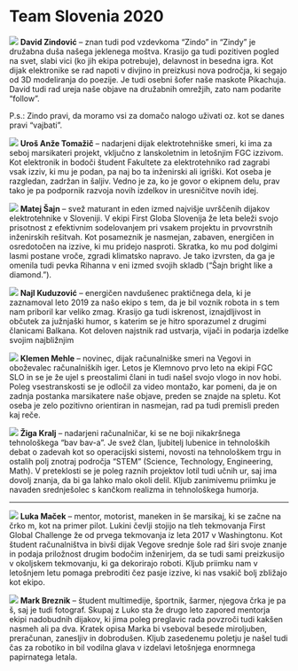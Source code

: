 # Team Slovenia 2020

![](img/2020/david.png)
**David Zindović** – znan tudi pod vzdevkoma “Zindo” in “Zindy” je družabna duša našega jeklenega moštva. Krasijo ga tudi pozitiven pogled na svet, slabi vici (ko jih ekipa potrebuje), delavnost in besedna igra. Kot dijak elektronike se rad napoti v divjino in preizkusi nova področja, ki segajo od 3D modeliranja do poezije. Je tudi osebni šofer naše maskote Pikachuja. David tudi rad ureja naše objave na družabnih omrežjih, zato nam podarite “follow”.

P.s.: Zindo pravi, da moramo vsi za domačo nalogo uživati oz. kot se danes pravi “vajbati”.

![](img/2020/uros.png)
**Uroš Anže Tomažič** – nadarjeni dijak elektrotehniške smeri, ki ima za seboj marsikateri projekt, vključno z lanskoletnim in letošnjim FGC izzivom. Kot elektronik in bodoči študent Fakultete za elektrotehniko rad zagrabi vsak izziv, ki mu je podan, pa naj bo ta inženirski ali igriški. Kot oseba je razgledan, zadržan in šaljiv. Vedno je za, ko je govor o ekipnem delu, prav tako je pa podpornik razvoja novih izdelkov in uresničitve novih idej.

![](img/2020/matej.png)
**Matej Šajn** – svež maturant in eden izmed najvišje uvrščenih dijakov elektrotehnike v Sloveniji. V ekipi First Globa Slovenija že leta beleži svojo prisotnost z efektivnim sodelovanjem pri vsakem projektu in prvovrstnih inženirskih rešitvah. Kot posameznik je nasmejan, zabaven, energičen in osredotočen na izzive, ki mu pridejo nasproti. Skratka, ko mu pod dolgimi lasmi postane vroče, zgradi klimatsko napravo. Je tako izvrsten, da ga je omenila tudi pevka Rihanna v eni izmed svojih                                                                                      skladb (“Šajn bright like a diamond.”).

![](img/2020/najl.png)
**Najl Kuduzović** – energičen navdušenec praktičnega dela, ki je zaznamoval leto 2019 za našo ekipo s tem, da je bil voznik robota in s tem nam priboril kar veliko zmag. Krasijo ga tudi iskrenost, iznajdljivost in občutek za južnjaški humor, s katerim se je hitro sporazumel z drugimi članicami Balkana. Kot deloven najstnik rad ustvarja, vijači in podarja izdelke svojim najbližnjim

![](img/2020/klemen.png)
**Klemen Mehle** – novinec, dijak računalniške smeri na Vegovi in oboževalec računalniških iger. Letos je Klemnovo prvo leto na ekipi FGC SLO in se je že ujel s preostalimi člani in tudi našel svojo vlogo in nov hobi. Poleg vsestranskosti se je odločil za video montažo, kar pomeni, da je on zadnja postanka marsikatere naše objave, preden se znajde na spletu. Kot oseba je zelo pozitivno orientiran in nasmejan, rad pa tudi premisli preden kaj reče.

![](img/2020/ziga.png)
**Žiga Kralj** – nadarjeni računalničar, ki se ne boji nikakršnega tehnološkega “bav bav-a”. Je svež član, ljubitelj lubenice in tehnoloških debat o zadevah kot so operacijski sistemi, novosti na tehnološkem trgu in ostalih polj znotraj področja “STEM” (Science, Technology, Engineering, Math). V preteklosti se je poleg raznih projektov lotil tudi učnih ur, saj ima dovolj znanja, da bi ga lahko malo okoli delil. Kljub zanimivemu priimku je navaden srednješolec s kančkom realizma in tehnološkega humorja.

---

![](img/2020/luka.png)
**Luka Maček** – mentor, motorist, maneken in še marsikaj, ki se začne na črko m, kot na primer pilot. Lukini čevlji stojijo na tleh tekmovanja First Global Challenge že od prvega tekmovanja iz leta 2017 v Washingtonu. Kot študent računalništva in bivši dijak Vegove srednje šole rad širi svoje znanje in podaja priložnost drugim bodočim inženirjem, da se tudi sami preizkusijo v okoljskem tekmovanju, ki ga dekorirajo roboti. Kljub priimku nam v letošnjem letu pomaga prebroditi čez pasje izzive, ki nas vsakič bolj zbližajo kot ekipo.

![](img/2020/mark.png)
**Mark Breznik** – študent multimedije, športnik, šarmer, njegova črka je pa š, saj je tudi fotograf. Skupaj z Luko sta že drugo leto zapored mentorja ekipi nadobudnih dijakov, ki jima poleg preglavic rada povzroči tudi kakšen nasmeh ali pa dva. Kratek opisa Marka bi vseboval besede miroljuben, preračunan, zanesljiv in dobrodušen. Kljub zasedenemu poletju je našel tudi čas za robotiko in bil vodilna glava v izdelavi letošnjega enormnega papirnatega letala.